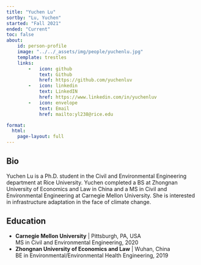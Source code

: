 ```yaml
---
title: "Yuchen Lu"
sortby: "Lu, Yuchen"
started: "Fall 2021"
ended: "Current"
toc: false
about:
    id: person-profile
    image: "../../_assets/img/people/yuchenlu.jpg"
    template: trestles
    links:
        -   icon: github
            text: Github
            href: https://github.com/yuchenluv
        -   icon: linkedin
            text: LinkedIN
            href: https://www.linkedin.com/in/yuchenluv
        -   icon: envelope
            text: Email
            href: mailto:yl238@rice.edu

format: 
  html:
    page-layout: full
---
```


:::{#person-profile}
## Bio

Yuchen Lu is a Ph.D. student in the Civil and Environmental Engineering department at Rice University.
Yuchen completed a BS at Zhongnan University of Economics and Law in China and a MS in Civil and Environmental Engineering at Carnegie Mellon University.
She is interested in infrastructure adaptation in the face of climate change.

## Education
- **Carnegie Mellon University** | Pittsburgh, PA, USA<br />MS in Civil and Environmental Engineering, 2020
- **Zhongnan University of Economics and Law** | Wuhan, China<br />BE in Environmental/Environmental Health Engineering, 2019
:::